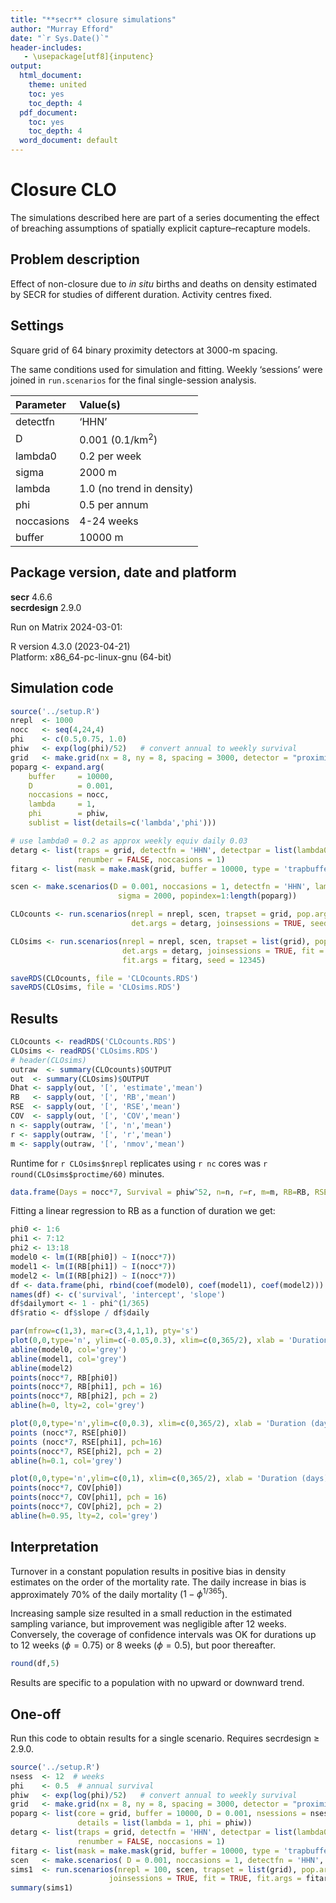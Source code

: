 ```yaml
---
title: "**secr** closure simulations"
author: "Murray Efford"
date: "`r Sys.Date()`"
header-includes:
   - \usepackage[utf8]{inputenc}
output:
  html_document:
    theme: united
    toc: yes
    toc_depth: 4
  pdf_document:
    toc: yes
    toc_depth: 4
  word_document: default
---
```


# Closure CLO


The simulations described here are part of a series documenting the effect of 
breaching assumptions of spatially explicit capture--recapture models.

## Problem description

Effect of non-closure due to *in situ* births and deaths on density estimated by SECR for studies of different duration. Activity centres fixed.

## Settings

Square grid of 64 binary proximity detectors at 3000-m spacing.  

The same conditions used for simulation and fitting. 
Weekly 'sessions' were joined in `run.scenarios` for the final single-session analysis.

| Parameter | Value(s) |
|:-----|:-----------------------|
| detectfn | 'HHN' |
| D | 0.001 (0.1/km^2^) |
| lambda0  | 0.2 per week |
| sigma    | 2000 m |
| lambda   | 1.0 (no trend in density) |
| phi      | 0.5 per annum |
| noccasions | 4-24 weeks |
| buffer   | 10000 m |

## Package version, date and platform

**secr** 4.6.6  
**secrdesign** 2.9.0

Run on Matrix 2024-03-01:

R version 4.3.0 (2023-04-21)  
Platform: x86_64-pc-linux-gnu (64-bit)  

## Simulation code

```r
source('../setup.R')
nrepl  <- 1000
nocc   <- seq(4,24,4)
phi    <- c(0.5,0.75, 1.0)
phiw   <- exp(log(phi)/52)   # convert annual to weekly survival
grid   <- make.grid(nx = 8, ny = 8, spacing = 3000, detector = "proximity")
poparg <- expand.arg(
    buffer     = 10000, 
    D          = 0.001, 
    noccasions = nocc, 
    lambda     = 1, 
    phi        = phiw, 
    sublist = list(details=c('lambda','phi')))

# use lambda0 = 0.2 as approx weekly equiv daily 0.03
detarg <- list(traps = grid, detectfn = 'HHN', detectpar = list(lambda0 = 0.2, sigma = 2000),
               renumber = FALSE, noccasions = 1)
fitarg <- list(mask = make.mask(grid, buffer = 10000, type = 'trapbuffer'), detectfn = 'HHN')

scen <- make.scenarios(D = 0.001, noccasions = 1, detectfn = 'HHN', lambda0 = 0.2, 
                        sigma = 2000, popindex=1:length(poparg))
```

```r
CLOcounts <- run.scenarios(nrepl = nrepl, scen, trapset = grid, pop.args = poparg, 
                           det.args = detarg, joinsessions = TRUE, seed = 12345)

CLOsims <- run.scenarios(nrepl = nrepl, scen, trapset = list(grid), pop.args = poparg, 
                         det.args = detarg, joinsessions = TRUE, fit = TRUE, 
                         fit.args = fitarg, seed = 12345)

saveRDS(CLOcounts, file = 'CLOcounts.RDS')
saveRDS(CLOsims, file = 'CLOsims.RDS')
```

## Results

```r
CLOcounts <- readRDS('CLOcounts.RDS')
CLOsims <- readRDS('CLOsims.RDS')
# header(CLOsims)
outraw  <- summary(CLOcounts)$OUTPUT
out  <- summary(CLOsims)$OUTPUT
Dhat <- sapply(out, '[', 'estimate','mean')
RB   <- sapply(out, '[', 'RB','mean')
RSE  <- sapply(out, '[', 'RSE','mean')
COV  <- sapply(out, '[', 'COV','mean')
n <- sapply(outraw, '[', 'n','mean')
r <- sapply(outraw, '[', 'r','mean')
m <- sapply(outraw, '[', 'nmov','mean')
```

Runtime for `r CLOsims$nrepl` replicates using `r nc` cores was `r round(CLOsims$proctime/60)` minutes.

```r
data.frame(Days = nocc*7, Survival = phiw^52, n=n, r=r, m=m, RB=RB, RSE=RSE, COV = COV)
```

Fitting a linear regression to RB as a function of duration we get:
```r
phi0 <- 1:6
phi1 <- 7:12
phi2 <- 13:18
model0 <- lm(I(RB[phi0]) ~ I(nocc*7))
model1 <- lm(I(RB[phi1]) ~ I(nocc*7))
model2 <- lm(I(RB[phi2]) ~ I(nocc*7))
df <- data.frame(phi, rbind(coef(model0), coef(model1), coef(model2)))
names(df) <- c('survival', 'intercept', 'slope')
df$dailymort <- 1 - phi^(1/365)
df$ratio <- df$slope / df$daily
```

```r
par(mfrow=c(1,3), mar=c(3,4,1,1), pty='s')
plot(0,0,type='n', ylim=c(-0.05,0.3), xlim=c(0,365/2), xlab = 'Duration (days)', ylab='RB', xaxs = 'i')
abline(model0, col='grey')
abline(model1, col='grey')
abline(model2)
points(nocc*7, RB[phi0])
points(nocc*7, RB[phi1], pch = 16)
points(nocc*7, RB[phi2], pch = 2)
abline(h=0, lty=2, col='grey')

plot(0,0,type='n',ylim=c(0,0.3), xlim=c(0,365/2), xlab = 'Duration (days)', ylab='RSE', xaxs = 'i')
points (nocc*7, RSE[phi0])
points (nocc*7, RSE[phi1], pch=16)
points(nocc*7, RSE[phi2], pch = 2)
abline(h=0.1, col='grey')

plot(0,0,type='n',ylim=c(0,1), xlim=c(0,365/2), xlab = 'Duration (days)', ylab='COV', xaxs = 'i')
points(nocc*7, COV[phi0])
points(nocc*7, COV[phi1], pch = 16)
points(nocc*7, COV[phi2], pch = 2)
abline(h=0.95, lty=2, col='grey')
```

## Interpretation

Turnover in a constant population results in positive bias in density estimates on the order of the mortality rate. The daily increase in bias is approximately 70\% of the daily mortality ($1 - \phi^{1/365}$).

Increasing sample size resulted in a small reduction in the estimated sampling variance, but improvement was negligible after 12 weeks. Conversely, the coverage of confidence intervals was OK for durations up to 12 weeks ($\phi = 0.75$) or 8 weeks ($\phi = 0.5$), but poor thereafter.

```r
round(df,5)
```

Results are specific to a population with no upward or downward trend.

## One-off

Run this code to obtain results for a single scenario. Requires secrdesign $\ge$ 2.9.0.
```r
source('../setup.R')
nsess  <- 12  # weeks
phi    <- 0.5  # annual survival
phiw   <- exp(log(phi)/52)   # convert annual to weekly survival
grid   <- make.grid(nx = 8, ny = 8, spacing = 3000, detector = "proximity")
poparg <- list(core = grid, buffer = 10000, D = 0.001, nsessions = nsess, 
               details = list(lambda = 1, phi = phiw))
detarg <- list(traps = grid, detectfn = 'HHN', detectpar = list(lambda0 = 0.2, sigma = 2000),
               renumber = FALSE, noccasions = 1)
fitarg <- list(mask = make.mask(grid, buffer = 10000, type = 'trapbuffer'), detectfn = 'HHN')
scen   <- make.scenarios( D = 0.001, noccasions = 1, detectfn = 'HHN', lambda0 = 0.2, sigma = 2000)
sims1  <- run.scenarios(nrepl = 100, scen, trapset = list(grid), pop.args = poparg, det.args = detarg, 
                      joinsessions = TRUE, fit = TRUE, fit.args = fitarg, seed = 12345)
summary(sims1)
```
